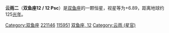 {{Starbox begin
| name = 12 Psc
}}
{{Starbox observe
| epoch = [[J2000.0|J2000.0]]
| constell = [[双鱼座|双鱼座]]
| 星官 = [[:Category:云雨_(星官)|云雨]] （[[壁宿|壁宿]]）
| ra = {{RA| 23| 29| 30.32}}
| dec = {{DEC| -1| 2| 9.22}}
| appmag_v =  6.89
}}
{{Starbox character
| class =  G1V
| b-v =  +0.62
| u-b =  +0.22
| variable = 
}}
{{Starbox astrometry
| radial_v =  -14.4
| prop_mo_ra = -10.38
| prop_mo_dec = -28.44
| parallax = 26.17
| p_error = 0.80
| absmag_v = 3.98
}}
{{Starbox catalog
| names = [[SAO星表|SAO]] 146735，[[HD星表|HD]] 221146，FK5 6076，[[依巴谷星表|HIP]] 115951
}}
{{Starbox reference |Simbad= 12+Psc}}
{{Starbox end}}

'''云雨二'''（'''双鱼座12 / 12 Psc'''）是[[双鱼座|双鱼座]]的一颗恒星，视星等为+6.89，距离地球约125[[光年|光年]]。

{{stars of Pisces}}
{{星官|云雨|4|10}}
[[Category:双鱼座|Category:双鱼座]]
[[Category:HD和HDE天體|221146]]
[[Category:HIP天體|115951]]
[[Category:佛氏天體|双鱼座, 12]]
[[Category:云雨_(星官)|Category:云雨 (星官)]]